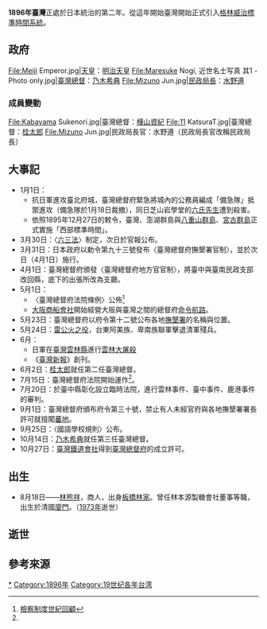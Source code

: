 {{TaiwanYearTOC|1896}}
{{Year in Taiwan|1896}}

'''1896年臺灣'''正處於日本統治的第二年。從這年開始臺灣開始正式引入[[格林尼治平時|格林威治標準時間系統]]{{r|李}}。

==政府==
<gallery>
File:Meiji Emperor.jpg|[[天皇|天皇]]：[[明治天皇|明治天皇]]
File:Maresuke Nogi, 近世名士写真 其1 - Photo only.jpg|[[臺灣總督|臺灣總督]]：[[乃木希典|乃木希典]]
File:Mizuno Jun.jpg|[[總務長官|民政局長]]：[[水野遵|水野遵]]
</gallery>
===成員變動===
<gallery>
File:Kabayama Sukenori.jpg|臺灣總督：[[樺山資紀|樺山資紀]]
File:11 KatsuraT.jpg|臺灣總督：[[桂太郎|桂太郎]]
File:Mizuno Jun.jpg|民政局長官：水野遵（民政局長官改稱民政局長）
</gallery>

==大事記==	
*1月1日：
**抗日軍進攻臺北府城，臺灣總督府緊急將城內的公務員編成「備急隊」抵禦進攻（備急隊於1月18日裁撤），同日芝山岩學堂的[[六氏先生|六氏先生]]遭到殺害{{r|葉}}。
**依照1895年12月27日的敕令，臺灣、澎湖群島與[[八重山群島|八重山群島]]、[[宮古群島|宮古群島]]正式實施「西部標準時間」{{r|李}}。
*3月30日：〈[[六三法|六三法]]〉制定，次日於官報公布。
*3月31日：日本政府以勅令第九十三號發布〈臺灣總督府撫墾署官制〉，並於次日（4月1日）施行{{r|1896 官 勅93}}。
*4月1日：臺灣總督府頒發〈臺灣總督府地方官官制〉，將臺中與臺南民政支部改回縣，底下的出張所改為支廳{{r|大}}。
*5月1日：
**〈臺灣總督府法院條例〉公佈<ref name="檢">[http://www.tph.moj.gov.tw/ct.asp?xItem=295298&ctNode=28712 檢察制度世紀回顧]</ref>
**[[大阪商船會社|大阪商船會社]]開始經營大阪與臺灣之間的總督府[[內台航路|命令航路]]{{r|葉}}。
*5月23日：臺灣總督府以府令第十二號公布各地[[撫墾署|撫墾署]]的名稱與位置{{r|1896 官 府12}}。
*5月24日：[[雷公火之役|雷公火之役]]，台東阿美族、卑南族聯軍擊退清軍殘兵。
*6月：
**日軍在[[臺灣|臺灣]][[雲林縣|雲林縣]]進行[[雲林大屠殺|雲林大屠殺]]
**《[[臺灣新報|臺灣新報]]》創刊。
*6月2日：[[桂太郎|桂太郎]]就任第二任臺灣總督。
*7月15日：臺灣總督府法院開始運作<ref name="檢"/>{{r|吳}}。
*7月20日：於臺中縣彰化設立臨時法院，進行雲林事件、臺中事件、鹿港事件的審判{{r|吳}}。
*9月1日：臺灣總督府頒布府令第三十號，禁止有人未經官府與各地撫墾署署長許可就擅闖[[蕃地|蕃地]]{{r|1896 府30}}。
*9月25日：〈國語學校規則〉公布。
*10月14日：[[乃木希典|乃木希典]]就任第三任臺灣總督。
*10月27日：[[臺灣鐵道會社|臺灣鐵道會社]]得到[[臺灣總督府|臺灣總督府]]的成立許可{{r|江|page=255}}。

==出生==
* 8月18日——[[林熊祥|林熊祥]]，商人，出身[[板橋林家|板橋林家]]。曾任林本源製糖會社董事等職，出生於清國[[廈門|廈門]]。（[[1973年臺灣|1973年]]逝世）

==逝世==

== 參考來源 ==
{{reflist|refs=
<ref name="大">{{cite book|author=吳建昇、蔡郁蘋、杜正宇、蔡博任 |title=《大臺南的前世今生》 |publisher=臺南市政府文化局 |isbn=978-986-03-5182-8 |pages=186、187|date=2013年3月}}</ref>
<ref name="葉">{{cite book|author=葉榮鐘 |title=《日據下台灣大事年表》 |publisher=晨星 |date=2000-08-30 |isbn=957-583-893-9 |pages=22－27頁}}</ref>
<ref name="吳">{{cite book|author=吳嘉真 |title=《台灣日治時期司法建築變遷研究》 |publisher=國立成功大學 |pages=2-7－2-11頁|date=2006年1月}}</ref>
<ref name="李">{{cite journal|author=李西勳 |title=〈從「三更燈火五更雞」到「秒殺」：台灣時間的故事〉|journal=《臺灣文獻別冊》36|publisher=國史館臺灣文獻館 |pages=50─57頁|date=2011年3月}}</ref>
<ref name="江">{{cite book|author=臺灣總督府鐵道部 著；江慶林 譯 |title=《臺灣鐵路史 上卷》 |publisher=臺灣省文獻委員會 ||date=1990年6月}}</ref>
<!--- 官報集中區 --->
<ref name="1896 官 勅93">《官報》〈勅令第九十三號〉，日本內閣官報局，1896年3月31日</ref>
<ref name="1896 官 府12">《官報》〈臺灣總督府府令第十二號〉，日本內閣官報局，1896年7月30日</ref>
<ref name="1896 府30">《臺灣總督府府報》〈府令第三十號〉，1896年9月1日</ref>
}}
{{各年台灣}}
[[Category:1896年台灣|*]]
[[Category:1896年|Category:1896年]]
[[Category:19世纪各年台湾|Category:19世纪各年台湾]]